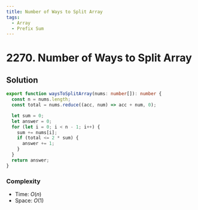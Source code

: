 ```yaml
---
title: Number of Ways to Split Array
tags:
  - Array
  - Prefix Sum
---
```


# 2270. Number of Ways to Split Array

<Badges>
  <LevelBadge level="medium" />
  <TopicBadge name="Array" slug="array" />
  <TopicBadge name="Prefix Sum" slug="prefix-sum" />
</Badges>

## Solution

```typescript filename="solution.ts" copy
export function waysToSplitArray(nums: number[]): number {
  const n = nums.length;
  const total = nums.reduce((acc, num) => acc + num, 0);

  let sum = 0;
  let answer = 0;
  for (let i = 0; i < n - 1; i++) {
    sum += nums[i];
    if (total <= 2 * sum) {
      answer += 1;
    }
  }
  return answer;
}
```

### Complexity

- Time: $O(n)$
- Space: $O(1)$

<ProblemLink
  codingSite="leetcode"
  href="https://leetcode.com/problems/number-of-ways-to-split-array"
  title="Number of Ways to Split Array"
/>
